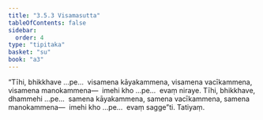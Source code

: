 ```yaml
---
title: "3.5.3 Visamasutta"
tableOfContents: false
sidebar:
  order: 4
type: "tipitaka"
basket: "su"
book: "a3"
---
```



<DynamicBreadcrumb />

<Division number="149" book="a3">

<Paragraph number="1069" book="a3">
“Tīhi, bhikkhave …pe…  visamena kāyakammena, visamena vacīkammena, visamena manokammena—  imehi kho …pe…  evaṃ niraye.
</Paragraph>

<Paragraph number="1070" book="a3">
Tīhi, bhikkhave, dhammehi …pe…  samena kāyakammena, samena vacīkammena, samena manokammena—  imehi kho …pe…  evaṃ sagge”ti.

</Paragraph>
</Division>

<Paragraph number="1071" type="center" book="a3">
Tatiyaṃ.
</Paragraph>